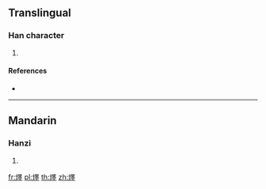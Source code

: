 {{character info/new}}
==Translingual==

===Han character===
{{Han char|rn=86|rad=火|as=15|sn=19|four=96814|canj=FWGG|ids=⿰火墨}}

# {{defn|Han|sort=火15}}

====References====
* {{Han ref|kx=0686.150|dkj=19539|hdz=32245.130|uh=7205|ud=29189|bh=F26D|bd=62061}}

----

==Mandarin==

===Hanzi===
{{cmn-hanzi|pin=[[mò]] ([[mo4]])|wg=mo<sup>4</sup>}}

# {{defn|lang=cmn|sort=火15}}

[[fr:爅]]
[[pl:爅]]
[[th:爅]]
[[zh:爅]]